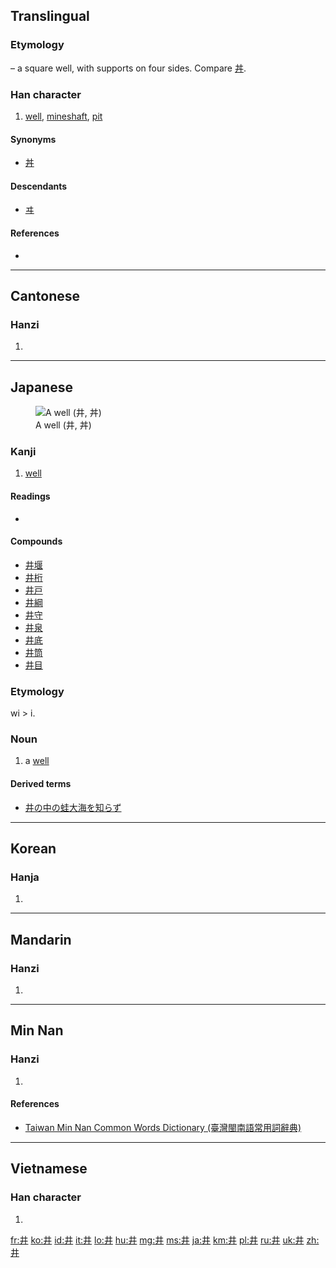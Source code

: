 {{also|丼|幷}}
==Translingual==

===Etymology===
{{liushu|p}} – a square well, with supports on four sides. Compare [[丼]].

===Han character===
{{Han char|rn=7|rad=二|as=02|sn=4|four=5500<sub>0</sub>|canj=廿廿 (TT)}}

# [[well]], [[mineshaft]], [[pit]]

====Synonyms====
* {{sense|well}} [[丼]]

====Descendants====
* [[ヰ]]

====References====
* {{Han ref|kx=0086.140|dkj=00258|dj=0183.010|hdz=10010.040|uh=4E95|ud=20117|bh=A4AB|bd=42155}}

----

==Cantonese==

===Hanzi===
{{yue-hanzi|jyut=[[zeng2]], [[zing2]]|y=jeng2, jing2}}

# {{defn|lang=yue|sort=二02}}

----

==Japanese==
[[File:Well 2006 03.jpg|thumb|A well (井, 丼)]]

===Kanji===
{{ja-kanji|grade=c|rs=二02}}

# [[well]]

====Readings====
* {{ja-readings|kanon=[[せい]] ([[sei]])|goon=[[しょう]] ([[shō]])|kun=[[い]] ([[i]]), [[いど]] ([[ido]]), [[ゐ]] ([[wi]], ''outdated'')}}

====Compounds====
* [[井堰]]
* [[井桁]]
* [[井戸]]
* [[井綱]]
* [[井守]]
* [[井泉]]
* [[井底]]
* [[井筒]]
* [[井目]]

===Etymology===
wi > i.

===Noun===
{{ja-noun|い|hhira=ゐ}}

# a [[well]]

====Derived terms====
* [[井の中の蛙大海を知らず]]
----

==Korean==

===Hanja===
{{ko-hanja|hangeul=정|rv=jeong|mr=chŏng|y=ceng}}

# {{defn|lang=ko|sort=二02}}

----

==Mandarin==

===Hanzi===
{{cmn-hanzi|pin=[[jǐng]] ([[jing3]])|wg=ching<sup>3</sup>}}

# {{defn|lang=cmn|sort=二02}}

----

==Min Nan==

===Hanzi===
{{nan-hanzi|tlpa=tsíng (tsing<sup>2</sup>), tsénn (tsenn<sup>2</sup>), tsínn (tsinn<sup>2</sup>)}}

# {{defn|lang=nan|sort=二02}}

====References====
*[http://twblg.dict.edu.tw/holodict_new/result_detail.jsp?n_no=576&curpage=1&sample=%E4%BA%95&radiobutton=1&querytarget=1&limit=20&pagenum=1&rowcount=11 Taiwan Min Nan Common Words Dictionary (臺灣閩南語常用詞辭典)]

----

==Vietnamese==

===Han character===
{{vi-hantu|tỉnh|rs=二02}}

# {{defn|lang=vi|sort=二02}}

[[fr:井]]
[[ko:井]]
[[id:井]]
[[it:井]]
[[lo:井]]
[[hu:井]]
[[mg:井]]
[[ms:井]]
[[ja:井]]
[[km:井]]
[[pl:井]]
[[ru:井]]
[[uk:井]]
[[zh:井]]